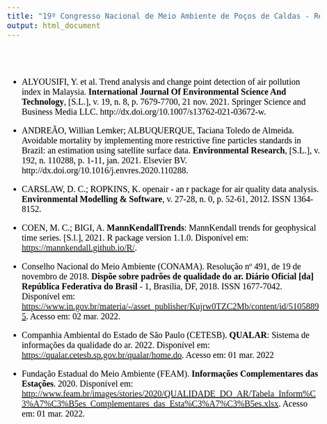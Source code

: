 ```yaml
---
title: "19º Congresso Nacional de Meio Ambiente de Poços de Caldas - References"
output: html_document
---
```

<style>
body {
  color: black;
  font-family: Times;
  font-size: 20px;
}
pre {
  background-color: lightgreen;
}
#TOC {
  color: darkblue;
  font-family: Times;
  font-size: 14px;
  border-color: black;
}
#header {
  color: gold;
  align: center;
}
</style>

<br>
<br>

* ALYOUSIFI, Y. et al. Trend analysis and change point detection of air pollution index in
Malaysia. **International Journal Of Environmental Science And Technology**, [S.L.], v. 19, n.
8, p. 7679-7700, 21 nov. 2021. Springer Science and Business Media LLC.
http://dx.doi.org/10.1007/s13762-021-03672-w.

* ANDREÃO, Willian Lemker; ALBUQUERQUE, Taciana Toledo de Almeida. Avoidable
mortality by implementing more restrictive fine particles standards in Brazil: an estimation using
satellite surface data. **Environmental Research**, [S.L.], v. 192, n. 110288, p. 1-11, jan. 2021.
Elsevier BV. http://dx.doi.org/10.1016/j.envres.2020.110288.
* CARSLAW, D. C.; ROPKINS, K. openair - an r package for air quality data analysis.
**Environmental Modelling & Software**, v. 27-28, n. 0, p. 52-61, 2012. ISSN 1364-8152.

* COEN, M. C.; BIGI, A. **MannKendallTrends**: MannKendall trends for geophysical time
series. [S.l.], 2021. R package version 1.1.0. Disponível em: <https://mannkendall.github.io/R/>.

* Conselho Nacional do Meio Ambiente (CONAMA). Resolução nº 491, de 19 de novembro de 2018. **Dispõe sobre padrões de qualidade do ar. Diário Oficial [da] República Federativa do Brasil** - 1, Brasília, DF, 2018. ISSN 1677-7042. Disponível em:
<https://www.in.gov.br/materia/-/asset_publisher/Kujrw0TZC2Mb/content/id/51058895>. Acesso
em: 02 mar. 2022.

* Companhia Ambiental do Estado de São Paulo (CETESB). **QUALAR**: Sistema de informações
da qualidade do ar. 2022. Disponível em: <https://qualar.cetesb.sp.gov.br/qualar/home.do>.
Acesso em: 01 mar. 2022

* Fundação Estadual do Meio Ambiente (FEAM). **Informações Complementares das Estações**. 2020. Disponível em:
<http://www.feam.br/images/stories/2020/QUALIDADE_DO_AR/Tabela_Inform%C3%A7%C3%B5es_Complementares_das_Esta%C3%A7%C3%B5es.xlsx>. Acesso em: 01 mar. 2022.